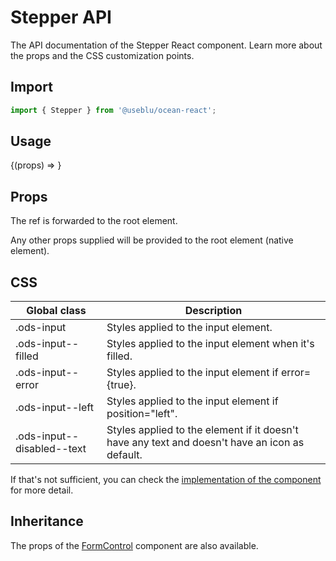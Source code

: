 
<Meta title="Components/Inputs/Stepper" component={Stepper} />

# Stepper API

The API documentation of the Stepper React component. Learn more about the props and the CSS customization points.

## Import

```javascript
import { Stepper } from '@useblu/ocean-react';
```

## Usage

<Canvas>
  <Story
    name="Stepper"
    args={{
      label: 'Label',
      min: 0,
      placeholder: 'Placeholder...',
      helperText: 'Some text here!',
      error: false,
      disabled: false,
    }}
    parameters={{
      controls: { exclude: /^blocked*/ },
    }}
    argTypes={{
      label: {
        control: 'text',
      },
      min: {
        control: 'number',
      },
      max: {
        control: 'number',
      },
      placeholder: {
        control: 'text',
      },
      disabled: {
        control: 'boolean',
      },
      helperText: {
        control: 'text',
      },
    }}
  >
    {(props) => <Stepper id="stepper-playground" {...props} />}
  </Story>
</Canvas>

## Props

<ArgsTable of="." />

The ref is forwarded to the root element.

Any other props supplied will be provided to the root element (native element).

## CSS

| Global class               | Description                                                                                    |
| -------------------------- | ---------------------------------------------------------------------------------------------- |
| .ods-input                 | Styles applied to the input element.                                                           |
| .ods-input--filled         | Styles applied to the input element when it's filled.                                          |
| .ods-input--error          | Styles applied to the input element if error={true}.                                           |
| .ods-input--left           | Styles applied to the input element if position="left".                                        |
| .ods-input--disabled--text | Styles applied to the element if it doesn't have any text and doesn't have an icon as default. |

If that's not sufficient, you can check the [implementation of the component](https://github.com/ocean-ds/ocean-web/blob/master/packages/ocean-react/src/Stepper/Stepper.tsx) for more detail.

## Inheritance

The props of the [FormControl](?path=/docs/components-formcontrol--page) component are also available.
